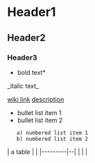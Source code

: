 = Header1 =
== Header2 ==
=== Header3 ===

*bold text*
_italic text_

[[wiki link]]
[[wiki link|description]]

* bullet list item 1
* bullet list item 2
    a) numbered list item 1
    b) numbered list item 2

{{{python
def greet(s):
    print("Hello, " + s)
}}}

| a table |  |
|---------|--|
|         |  |
